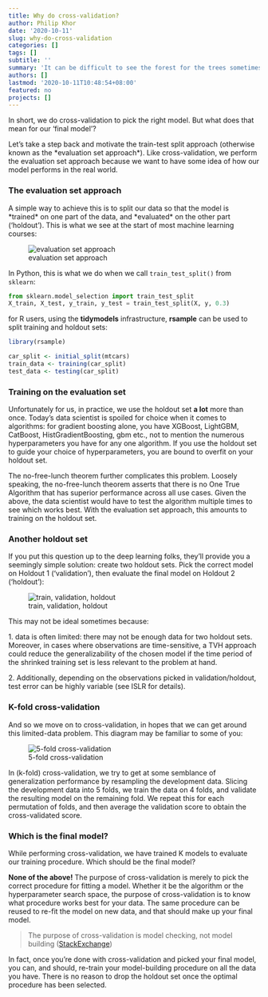 ```yaml
---
title: Why do cross-validation?
author: Philip Khor
date: '2020-10-11'
slug: why-do-cross-validation
categories: []
tags: []
subtitle: ''
summary: 'It can be difficult to see the forest for the trees sometimes. And it certainly can be the case with cross-validation.'
authors: []
lastmod: '2020-10-11T10:48:54+08:00'
featured: no
projects: []
---
```


In short, we do cross-validation to pick the right model. But what does that mean for our 'final model'?

Let's take a step back and motivate the train-test split approach (otherwise known as the \*evaluation set approach\*). Like cross-validation, we perform the evaluation set approach because we want to have some idea of how our model performs in the real world.

### The evaluation set approach

A simple way to achieve this is to split our data so that the model is \*trained\* on one part of the data, and \*evaluated\* on the other part ('holdout'). This is what we see at the start of most machine learning courses:

![evaluation set approach](/post/2020-10-11-why-do-cross-validation_files/Screenshot%202020-10-11%20105549.png)

In Python, this is what we do when we call `train_test_split()` from `sklearn`:

``` python
from sklearn.model_selection import train_test_split
X_train, X_test, y_train, y_test = train_test_split(X, y, 0.3)
```

for R users, using the **tidymodels** infrastructure, **rsample** can be used to split training and holdout sets:

``` r
library(rsample) 

car_split <- initial_split(mtcars)
train_data <- training(car_split)
test_data <- testing(car_split)
```

### Training on the evaluation set

Unfortunately for us, in practice, we use the holdout set **a lot** more than once. Today's data scientist is spoiled for choice when it comes to algorithms: for gradient boosting alone, you have XGBoost, LightGBM, CatBoost, HistGradientBoosting, gbm etc., not to mention the numerous hyperparameters you have for any one algorithm. If you use the holdout set to guide your choice of hyperparameters, you are bound to overfit on your holdout set.

The no-free-lunch theorem further complicates this problem. Loosely speaking, the no-free-lunch theorem asserts that there is no One True Algorithm that has superior performance across all use cases. Given the above, the data scientist would have to test the algorithm multiple times to see which works best. With the evaluation set approach, this amounts to training on the holdout set.

### Another holdout set

If you put this question up to the deep learning folks, they'll provide you a seemingly simple solution: create two holdout sets. Pick the correct model on Holdout 1 ('validation'), then evaluate the final model on Holdout 2 ('holdout'):

![train, validation, holdout](/post/2020-10-11-why-do-cross-validation_files/Screenshot%202020-10-11%20105453.png)

This may not be ideal sometimes because:

1\. data is often limited: there may not be enough data for two holdout sets. Moreover, in cases where observations are time-sensitive, a TVH approach could reduce the generalizability of the chosen model if the time period of the shrinked training set is less relevant to the problem at hand.

2\. Additionally, depending on the observations picked in validation/holdout, test error can be highly variable (see ISLR for details).

### K-fold cross-validation

And so we move on to cross-validation, in hopes that we can get around this limited-data problem. This diagram may be familiar to some of you:

![5-fold cross-validation](/post/2020-10-11-why-do-cross-validation_files/Screenshot%202020-10-11%20105633.png)

In (k-fold) cross-validation, we try to get at some semblance of generalization performance by resampling the development data. Slicing the development data into 5 folds, we train the data on 4 folds, and validate the resulting model on the remaining fold. We repeat this for each permutation of folds, and then average the validation score to obtain the cross-validated score.

### Which is the final model?

While performing cross-validation, we have trained K models to evaluate our training procedure. Which should be the final model?

**None of the above!** The purpose of cross-validation is merely to pick the correct procedure for fitting a model. Whether it be the algorithm or the hyperparameter search space, the purpose of cross-validation is to know what procedure works best for your data. The same procedure can be reused to re-fit the model on new data, and that should make up your final model.

> The purpose of cross-validation is model checking, not model building ([StackExchange](https://stats.stackexchange.com/a/52277))

In fact, once you're done with cross-validation and picked your final model, you can, and should, re-train your model-building procedure on all the data you have. There is no reason to drop the holdout set once the optimal procedure has been selected.
